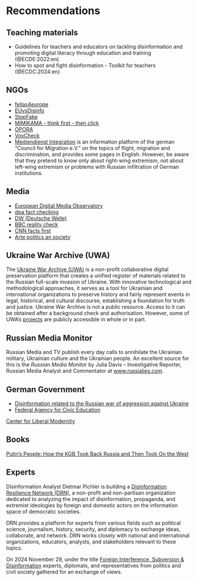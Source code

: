 # Recommendations {.unnumbered #sec-appendix-recommendations}

## Teaching materials

- Guidelines for teachers and educators on tackling disinformation and promoting digital literacy through education and training (@ECDE:2022:en)
- How to spot and fight disinformation - Toolkit for teachers (@ECDC:2024:en)


## NGOs

- [fellas4europe](https://fellas4europe.org/)
- [EUvsDisinfo](https://euvsdisinfo.eu/ukraine/)
- [StopFake](https://www.stopfake.org/en)
- [MIMIKAMA - think first - then click](https://www.mimikama.org/en/)
- [OPORA](https://oporaua.org/en/category/viyna/antipropaganda/)
- [VoxCheck](https://voxukraine.org/en/)
- [Mediendienst Integration](https://mediendienst-integration.de/en/english/facts-figures.html) is an information platform of the german “Council for Migration e.V.” on the topics of flight, migration and discrimination, and provides some pages in English. However, be aware that they pretend to know only about right-wing extremism, not about left-wing extremism or problems with Russian infiltration of German institutions.

## Media

- [European Digital Media Observatory](https://edmo.eu/)
- [dpa fact checking](https://www.dpa.com/en/fact-checking-at-dpa)
- [DW (Deutsche Welle)](https://www.dw.com/en/fact-check/t-56584214)
- [BBC reality check](https://www.bbc.com/news/reality_check)
- [CNN facts first](https://edition.cnn.com/politics/fact-check)
- [Arte politics an society](https://www.arte.tv/en/videos/politics-and-society/)


## Ukraine War Archive (UWA)

The [Ukraine War Archive (UWA)](https://ukrainewararchive.org/eng/) is a non-profit collaborative digital preservation platform that creates a unified register of materials related to the Russian full-scale invasion of Ukraine. With innovative technological and methodological approaches, it serves as a tool for Ukrainian and international organizations to preserve history and fairly represent events in legal, historical, and cultural discourse, establishing a foundation for truth and justice. Ukraine War Archive is not a public resource. Access to it can be obtained after a background check and authorisation. However, some of UWA's [projects](https://ukrainewararchive.org/eng/projects/) are publicly accessible in whole or in part. 


## Russian Media Monitor

Russian Media and TV publish every day calls to annihilate the Ukrainian military, Ukrainian culture and the Ukrainian people. An excellent source for this is the *Russian Media Monitor* by Julia Davis – Investigative Reporter, Russian Media Analyst and Commentator at [www.russialies.com](http://www.russialies.com).


## German Government

- [Disinformation related to the Russian war of aggression against Ukraine](https://www.bmi.bund.de/SharedDocs/schwerpunkte/EN/disinformation/disinformation-related-to-the-russian-war-of-aggression-against-ukraine.html)
- [Federal Agency for Civic Education](https://www.bpb.de/die-bpb/ueber-uns/federal-agency-for-civic-education/)

[Center for Liberal Modernity](https://libmod.de/en/)


## Books

[Putin's People: How the KGB Took Back Russia and Then Took On the West](https://en.wikipedia.org/wiki/Putin%27s_People:_How_the_KGB_Took_Back_Russia_and_Then_Took_On_the_West)


## Experts

Disinformation Analyst Dietmar Pichler is building a [Disinformation Resilience Network (DRN)](https://www.disinforesilience.eu), a non-profit and non-partisan organization dedicated to analyzing the impact of disinformation, propaganda, and extremist ideologies by foreign and domestic actors on the information space of democratic societies.

DRN provides a platform for experts from various fields such as political science, journalism, history, security, and diplomacy to exchange ideas, collaborate, and network. DRN works closely with national and international organizations, educators, analysts, and stakeholders relevant to these topics.

On 2024 November 29, under the title [Foreign Interference, Subversion & Disinformation](https://www.disinforesilience.eu/2024/12/09/foreign-interference-and-disinformation-conference-in-vienna-analyzes-the-local-and-international-situation/) experts, diplomats, and representatives from politics and civil society gathered for an exchange of views.


